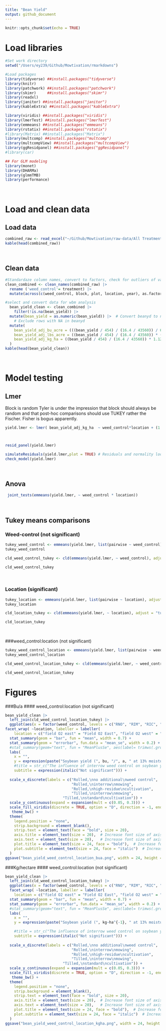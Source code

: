 ```yaml
---
title: "Bean Yield"
output: github_document
---
```


```r
knitr::opts_chunk$set(echo = TRUE)
```

# Load libraries


```r
#Set work directory
setwd("/Users/ey239/Github/Mowtivation/rmarkdowns")

#Load packages 
library(tidyverse) ##install.packages("tidyverse")
library(knitr)
library(patchwork) ##install.packages("patchwork")
library(skimr)     ##install.packages("skimr")
library(readxl)
library(janitor) ##install.packages("janitor")
library(kableExtra) ##install.packages("kableExtra")

library(viridis) ##install.packages("viridis")
library(lmerTest) ##install.packages("lmerTest")
library(emmeans) ##install.packages("emmeans")
library(rstatix) ##install.packages("rstatix")
#library(Matrix) ##install.packages("Matrix")
library(multcomp) ##install.packages("multcomp")
library(multcompView) ##install.packages("multcompView")
library(ggResidpanel) ##install.packages("ggResidpanel")
#library(car)

## For GLM modeling
library(monet)
library(DHARMa)
library(glmmTMB)
library(performance)
```

<br>

# Load and clean data

 
## Load data
``` r
combined_raw <- read_excel("~/Github/Mowtivation/raw-data/All Treatments/combined_raw.xlsx")
kable(head(combined_raw))

```

<br>

## Clean data
```r


#Standardaze column names, convert to factors, check for outliers of variable**
clean_combined <- clean_names(combined_raw) |>  
  rename ('weed_control'= treatment) |> 
  mutate(across(c(weed_control, block, plot, location, year), as.factor)) 

#select and convert data for wbm analysis
  bean_yield_clean <- clean_combined |>  
    filter(!is.na(bean_yield)) |>
  mutate(bean_yield = as.numeric(bean_yield)) |>  # Convert beanyd to numeric
    # Exclude rows with NA in beanyd
  mutate(
    bean_yield_adj_bu_acre = (((bean_yield / 454) / (16.4 / 43560)) / 60) * ((100 - 0.00001) / (100 - 13)),
    bean_yield_adj_lbs_acre = ((bean_yield / 454) / (16.4 / 43560)) * ((100 - 0.00001) / (100 - 13)),
    bean_yield_adj_kg_ha = ((bean_yield / 454) / (16.4 / 43560)) * 1.12085 * ((100 - 0.00001) / (100 - 13))
  )
kable(head(bean_yield_clean)) 
```
<br>


# Model testing
## Lmer
Block is random
Tyler is under the impression that block should always be random and that post-hoc comparisons should use TUKEY rather the Fischer. Fisher is bogus apparently. 

```r
yield.lmer <- lmer( bean_yield_adj_kg_ha  ~ weed_control*location + (1|location:block) , data =  bean_yield_clean)



resid_panel(yield.lmer)

simulateResiduals(yield.lmer,plot = TRUE) # Residuals and normality look good
check_model(yield.lmer)
```


<br>

## Anova
```r
 joint_tests(emmeans(yield.lmer, ~ weed_control * location))
```



<br>

## Tukey means comparisons
### Weed-control (not significant)

```r
tukey_weed_control <- emmeans(yield.lmer, list(pairwise ~ weed_control), adjust = "tukey")
tukey_weed_control

cld_weed_control_tukey <- cld(emmeans(yield.lmer, ~ weed_control), adjust = "tukey", Letters = letters, sort = TRUE, reversed = TRUE)

cld_weed_control_tukey
```
<br>

### Location (significant)

```r
tukey_location <- emmeans(yield.lmer, list(pairwise ~ location), adjust = "tukey")
tukey_location

cld_location_tukey <- cld(emmeans(yield.lmer, ~ location), adjust = "tukey", Letters = letters, sort = TRUE, reversed = TRUE)

cld_location_tukey
```
<br>

###weed_control:location (not significant)

```r
tukey_weed_control_location <- emmeans(yield.lmer, list(pairwise ~ weed_control|location), adjust = "tukey")
tukey_weed_control_location

cld_weed_control_location_tukey <- cld(emmeans(yield.lmer, ~ weed_control|location), adjust = "tukey", Letters = letters, sort = TRUE, reversed = TRUE)

cld_weed_control_location_tukey
```

# Figures 
###Bu/a
#### weed_control:location (not significant)

```r
bean_yield_clean |> 
  left_join(cld_weed_control_location_tukey) |> 
  ggplot(aes(x = factor(weed_control, levels = c("RNO", "RIM", "RIC", "TIM", "TIC")), y = bean_yield_adj_bu_acre, fill = weed_control)) + 
facet_wrap( ~location, labeller = labeller(
    location = c("field O2 east" = "Field O2 East", "field O2 west" = "Field O2 West","field v" = "Field V" )))+
  stat_summary(geom = "bar", fun = "mean", width = 0.7) +
  stat_summary(geom = "errorbar", fun.data = "mean_se", width = 0.2) +
  #stat_summary(geom="text", fun = "MeanPlusSe", aes(label= trimws(.group)),size=6.5,vjust=-0.5) +
  labs(
    x = "",
    y = expression(paste("Soybean yield (", bu, "/", a, " at 13% moisture)")),
    #title = str_c("The influence of interrow weed control on soybean yield"),
    subtitle = expression(italic("Not significant"))) +
  
  scale_x_discrete(labels = c("Rolled,\nno additional\nweed control",
                              "Rolled,\ninterrow\nmowing",
                              "Rolled,\nhigh-residue\ncultivation",
                              "Tilled,\ninterrow\nmowing",
                          "Tilled,\nstandard\ncultivation")) +
  scale_y_continuous(expand = expansion(mult = c(0.05, 0.3))) +
  scale_fill_viridis(discrete = TRUE, option = "D", direction = -1, end = 0.9, begin = 0.1) +
   theme_bw() +
  theme(
    legend.position = "none",
    strip.background = element_blank(),
    strip.text = element_text(face = "bold", size = 20),
    axis.title = element_text(size = 20),  # Increase font size of axis titles
    axis.text = element_text(size = 20),   # Increase font size of axis labels
    plot.title = element_text(size = 24, face = "bold"),  # Increase font size of title
    plot.subtitle = element_text(size = 24, face = "italic")  # Increase font size of subtitle
  )
ggsave("bean_yield_weed_control_location_bua.png", width = 24, height = 8, dpi = 300)
```



###Kg/hectare
#### weed_control:location (not significant)

```r
bean_yield_clean |> 
  left_join(cld_weed_control_location_tukey) |> 
  ggplot(aes(x = factor(weed_control, levels = c("RNO", "RIM", "RIC", "TIM", "TIC")), y =  bean_yield_adj_kg_ha, fill = weed_control)) +
  facet_wrap( ~location, labeller = labeller(
    location = c("field O2 east" = "Field O2 East", "field O2 west" = "Field O2 West","field v" = "Field V" )))+
  stat_summary(geom = "bar", fun = "mean", width = 0.7) +
  stat_summary(geom = "errorbar", fun.data = "mean_se", width = 0.2) +
  #stat_summary(geom="text", fun = "MeanPlusSe", aes(label= trimws(.group)),size=6.5,vjust=-0.5) +
  labs(
    x = "",
    y = expression(paste("Soybean yield (", kg~ha^{-1}, " at 13% moisture)")),

    #title = str_c("The influence of interrow weed control on soybean yield"),
    subtitle = expression(italic("Not significant"))) +
  
  scale_x_discrete(labels = c("Rolled,\nno additional\nweed control",
                              "Rolled,\ninterrow\nmowing",
                              "Rolled,\nhigh-residue\ncultivation",
                              "Tilled,\ninterrow\nmowing",
                          "Tilled,\nstandard\ncultivation")) +
  scale_y_continuous(expand = expansion(mult = c(0.05, 0.3))) +
  scale_fill_viridis(discrete = TRUE, option = "D", direction = -1, end = 0.9, begin = 0.1) +
   theme_bw() +
  theme(
    legend.position = "none",
    strip.background = element_blank(),
    strip.text = element_text(face = "bold", size = 20),
    axis.title = element_text(size = 20),  # Increase font size of axis titles
    axis.text = element_text(size = 20),   # Increase font size of axis labels
    plot.title = element_text(size = 24, face = "bold"),  # Increase font size of title
    plot.subtitle = element_text(size = 24, face = "italic")  # Increase font size of subtitle
  )
ggsave("bean_yield_weed_control_location_kgha.png", width = 24, height = 8, dpi = 300)
```